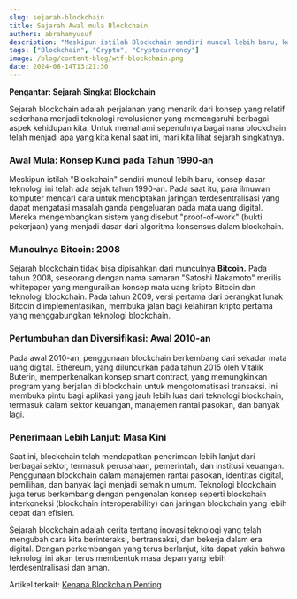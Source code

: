 ```yaml
---
slug: sejarah-blockchain
title: Sejarah Awal mula Blockchain 
authors: abrahamyusuf
description: "Meskipun istilah Blockchain sendiri muncul lebih baru, konsep dasar teknologi ini telah ada sejak tahun 1990-an. Pada saat itu, para ilmuwan komputer mencari cara untuk menciptakan jaringan terdesentralisasi yang dapat mengatasi masalah ganda pengeluaran pada mata uang digital. Mereka mengembangkan sistem yang disebut proof-of-work yang menjadi dasar dari algoritma konsensus dalam blockchain."
tags: ["Blockchain", "Crypto", "Cryptocurrency"]
image: /blog/content-blog/wtf-blockchain.png
date: 2024-08-14T13:21:30
---
```



**Pengantar: Sejarah Singkat Blockchain**

Sejarah blockchain adalah perjalanan yang menarik dari konsep yang relatif sederhana menjadi teknologi revolusioner yang memengaruhi berbagai aspek kehidupan kita. Untuk memahami sepenuhnya bagaimana blockchain telah menjadi apa yang kita kenal saat ini, mari kita lihat sejarah singkatnya. 

### Awal Mula: Konsep Kunci pada Tahun 1990-an

Meskipun istilah "Blockchain" sendiri muncul lebih baru, konsep dasar teknologi ini telah ada sejak tahun 1990-an. Pada saat itu, para ilmuwan komputer mencari cara untuk menciptakan jaringan terdesentralisasi yang dapat mengatasi masalah ganda pengeluaran pada mata uang digital. Mereka mengembangkan sistem yang disebut "proof-of-work" (bukti pekerjaan) yang menjadi dasar dari algoritma konsensus dalam blockchain.

### Munculnya Bitcoin: 2008

Sejarah blockchain tidak bisa dipisahkan dari munculnya **Bitcoin.** Pada tahun 2008, seseorang dengan nama samaran "Satoshi Nakamoto" merilis whitepaper yang menguraikan konsep mata uang kripto Bitcoin dan teknologi blockchain. Pada tahun 2009, versi pertama dari perangkat lunak Bitcoin diimplementasikan, membuka jalan bagi kelahiran kripto pertama yang menggabungkan teknologi blockchain.

### Pertumbuhan dan Diversifikasi: Awal 2010-an

Pada awal 2010-an, penggunaan blockchain berkembang dari sekadar mata uang digital. Ethereum, yang diluncurkan pada tahun 2015 oleh Vitalik Buterin, memperkenalkan konsep smart contract, yang memungkinkan program yang berjalan di blockchain untuk mengotomatisasi transaksi. Ini membuka pintu bagi aplikasi yang jauh lebih luas dari teknologi blockchain, termasuk dalam sektor keuangan, manajemen rantai pasokan, dan banyak lagi.

### Penerimaan Lebih Lanjut: Masa Kini

Saat ini, blockchain telah mendapatkan penerimaan lebih lanjut dari berbagai sektor, termasuk perusahaan, pemerintah, dan institusi keuangan. Penggunaan blockchain dalam manajemen rantai pasokan, identitas digital, pemilihan, dan banyak lagi menjadi semakin umum. Teknologi blockchain juga terus berkembang dengan pengenalan konsep seperti blockchain interkoneksi (blockchain interoperability) dan jaringan blockchain yang lebih cepat dan efisien.

Sejarah blockchain adalah cerita tentang inovasi teknologi yang telah mengubah cara kita berinteraksi, bertransaksi, dan bekerja dalam era digital. Dengan perkembangan yang terus berlanjut, kita dapat yakin bahwa teknologi ini akan terus membentuk masa depan yang lebih terdesentralisasi dan aman.

Artikel terkait: [Kenapa Blockchain Penting](/blog/kenapa-blockchain)
